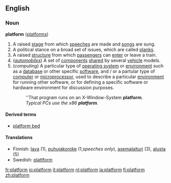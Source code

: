 ==English==
===Noun===
'''platform''' ([[platforms]])

#A raised [[stage]] from which [[speech]]es are made and [[song]]s are sung.
#A political stance on a broad set of issues, which are called [[plank]]s.
#A raised [[structure]] from which [[passenger]]s can [[enter]] or leave a train.
#(''[[automobile]]s'') A set of [[component]]s [[share]]d by several [[vehicle]] models.
#(''computing'') A particular type of [[operating system]] or [[environment]] such as a [[database]] or other specific [[software]], and / or a partular type of [[computer]] or [[microprocessor]], used to describe a particular [[environment]] for running other software, or for defining a specific software or hardware environment for discussion purposes.
#:''That program runs on an X-Window-System '''platform'''.
#:''Typical PCs use the x86 '''platform'''.''

====Derived terms====
*[[platform bed]]

====Translations====
*Finnish: [[lava]] (1), [[puhujakoroke]] (1,''speeches only''), [[asemalaituri]] (3), [[alusta]] (5)
*Swedish: [[plattform]]

[[fr:platform]]
[[io:platform]]
[[it:platform]]
[[nl:platform]]
[[ja:platform]]
[[fi:platform]]
[[zh:platform]]